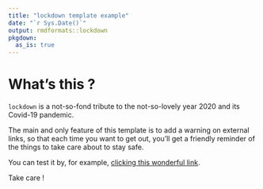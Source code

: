 ```yaml
---
title: "lockdown template example"
date: "`r Sys.Date()`"
output: rmdformats::lockdown
pkgdown:
  as_is: true  
---
```



# What's this ?

`lockdown` is a not-so-fond tribute to the not-so-lovely year 2020 and its Covid-19 pandemic.

The main and only feature of this template is to add a warning on external links, so that each time you want to get out, you'll get a friendly reminder of the things to take care about to stay safe.

You can test it by, for example, <a href="https://example.com">clicking this wonderful link</a>.

Take care !


